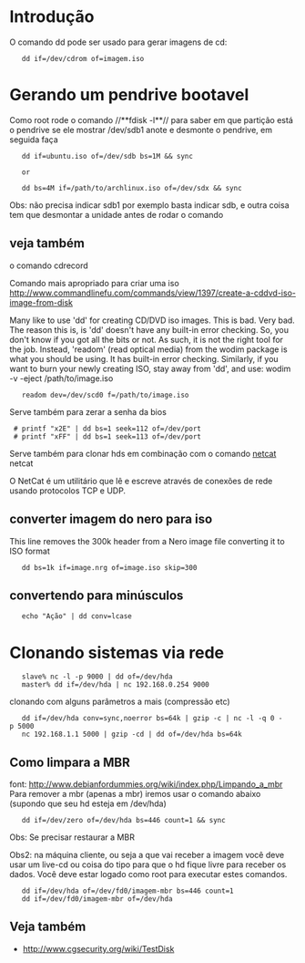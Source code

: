 =Introdução=
O comando dd pode ser usado para gerar imagens de cd:

	dd if=/dev/cdrom of=imagem.iso

=Gerando um pendrive bootavel=
Como root rode o comando //**fdisk -l**// para saber em que partição está o pendrive
se ele mostrar /dev/sdb1 anote e desmonte o pendrive, em seguida faça

	dd if=ubuntu.iso of=/dev/sdb bs=1M && sync

	or

	dd bs=4M if=/path/to/archlinux.iso of=/dev/sdx && sync

Obs: não precisa indicar sdb1 por exemplo basta indicar sdb, e outra coisa tem que desmontar a
unidade antes de rodar o comando
==veja também==
o comando cdrecord

Comando mais apropriado para criar uma iso
http://www.commandlinefu.com/commands/view/1397/create-a-cddvd-iso-image-from-disk

Many like to use 'dd' for creating CD/DVD iso images. This is bad. Very bad.
The reason this is, is 'dd' doesn't have any built-in error checking. So,
you don't know if you got all the bits or not. As such, it is not the right
tool for the job. Instead, 'readom' (read optical media) from the wodim package
is what you should be using. It has built-in error checking. Similarly, if you want
to burn your newly creating ISO, stay away from 'dd', and use:
wodim -v -eject /path/to/image.iso

	readom dev=/dev/scd0 f=/path/to/image.iso


Serve também para zerar a senha da bios

  # printf "x2E" | dd bs=1 seek=112 of=/dev/port
  # printf "xFF" | dd bs=1 seek=113 of=/dev/port


Serve também para clonar hds em combinação com o comando [[netcat]]
netcat

O NetCat é um utilitário que lê e escreve através de conexões de rede usando protocolos TCP e UDP.

==converter imagem do nero para iso==
This line removes the 300k header from a Nero image file converting it to ISO format

	dd bs=1k if=image.nrg of=image.iso skip=300


==convertendo para minúsculos==

	echo "Ação" | dd conv=lcase


=Clonando sistemas via rede=


	slave% nc -l -p 9000 | dd of=/dev/hda
	master% dd if=/dev/hda | nc 192.168.0.254 9000



clonando com alguns parâmetros a mais (compressão etc)

	dd if=/dev/hda conv=sync,noerror bs=64k | gzip -c | nc -l -q 0 -p 5000
	nc 192.168.1.1 5000 | gzip -cd | dd of=/dev/hda bs=64k


==Como limpara a MBR==
font: http://www.debianfordummies.org/wiki/index.php/Limpando_a_mbr
Para remover a mbr (apenas a mbr) iremos usar o comando abaixo (supondo que seu hd esteja em /dev/hda)

	dd if=/dev/zero of=/dev/hda bs=446 count=1 && sync

Obs: Se precisar restaurar a MBR

Obs2: na máquina cliente, ou seja a que vai receber a imagem você deve usar um live-cd ou coisa do tipo para que o hd fique livre para receber os dados. Você deve estar logado como root para executar estes comandos.


	dd if=/dev/hda of=/dev/fd0/imagem-mbr bs=446 count=1
	dd if=/dev/fd0/imagem-mbr of=/dev/hda


==Veja também==
* http://www.cgsecurity.org/wiki/TestDisk
